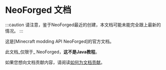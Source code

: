 
# NeoForged 文档

:::caution
请注意，鉴于NeoForged最近的创建，本文档可能未能完全跟上最新的情况。
:::

这是[Minecraft modding API NeoForged]的官方文档。

此文档_仅限于_ NeoForged，**这不是Java教程**。

如果您想向文档贡献内容，请阅读[如何为文档贡献][贡献]。

<div class="container">
  <div class="row">
    <div class="col col--6" style={{padding: '10px'}}>
      <Card
        title="NeoForge 文档"
        body="学习如何用NeoForge创建您的第一个模块，并探索其提供的广泛API。"
        link="/docs/gettingstarted/"
        linkTitle="开始入门"
      />
    </div>
    <div class="col col--6" style={{padding: '10px'}}>
      <Card
        title="NeoGradle 文档"
        body="了解这款Gradle插件如何使开发人员能力增强，以便他们用NeoForge创建模块并开发NeoForge本身。"
        link="/neogradle/docs/"
        linkTitle="阅读更多"
      />
    </div>
  </div>
</div>

[NeoForged]: https://neoforged.net
[贡献]: ./contributing
